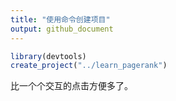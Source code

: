 ```yaml
---
title: "使用命令创建项目"
output: github_document
---
```


```r
library(devtools)
create_project("../learn_pagerank")
```

比一个个交互的点击方便多了。